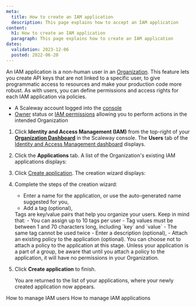 ```yaml
---
meta:
  title: How to create an IAM application
  description: This page explains how to accept an IAM application
content:
  h1: How to create an IAM application
  paragraph: This page explains how to create an IAM application
dates:
  validation: 2023-12-06
  posted: 2022-06-20
---
```


An IAM application is a non-human user in an [Organization](#organization). This feature lets you create API keys that are not linked to a specific user, to give programmatic access to resources and make your production code more robust. As with users, you can define permissions and access rights for each IAM application via policies.

<Macro id="requirements" />

- A Scaleway account logged into the [console](https://console.scaleway.com)
- [Owner](/identity-and-access-management/iam/concepts/#owner) status or [IAM permissions](/identity-and-access-management/iam/concepts/#permission) allowing you to perform actions in the intended Organization

1. Click **Identity and Access Management (IAM)** from the top-right of your [**Organization Dashboard**](https://console.scaleway.com/organization) in the Scaleway console. The **Users** tab of the [Identity and Access Management dashboard](https://console.scaleway.com/iam/users) displays.
    <Lightbox src="scaleway-iam-users-dashboard.webp" alt="" />
2. Click the **Applications** tab. A list of the Organization's existing IAM applications displays:
    <Lightbox src="scaleway-iam-applications.webp" alt="" />
3. Click [Create application](https://console.scaleway.com/iam/applications/create). The creation wizard displays:
    <Lightbox src="scaleway-iam-create-app.webp" alt="" />
4. Complete the steps of the creation wizard:
    - Enter a name for the application, or use the auto-generated name suggested for you,
    - Add a tag (optional),
    <Message type="note">
      Tags are key/value pairs that help you organize your users. Keep in mind that:
      - You can assign up to 10 tags per user
      - Tag values must be between 1 and 70 characters long, including `key` and `value`
      - The same tag cannot be used twice
    </Message>
    - Enter a description (optional),
    - Attach an existing policy to the application (optional).
    <Message type="note">
      You can choose not to attach a policy to the application at this stage. Unless your application is a part of a group, be aware that until you attach a policy to the application, it will have no permissions in your Organization.
    </Message>
5. Click **Create application** to finish.

    You are returned to the list of your applications, where your newly created application now appears.


<Navigation title="See also">
  <PreviousButton to="/identity-and-access-management/iam/how-to/manage-users/">How to manage IAM users</PreviousButton>
  <NextButton to="/identity-and-access-management/iam/how-to/manage-applications/">How to manage IAM applications</NextButton>
</Navigation>